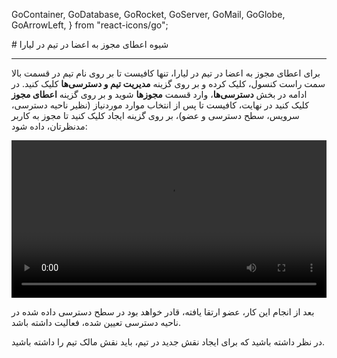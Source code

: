 
  GoContainer,
  GoDatabase,
  GoRocket,
  GoServer,
  GoMail,
  GoGlobe,
  GoArrowLeft,
} from "react-icons/go";


<Layout>
<Head>
<title>مستندات شیوه اعطای مجوز به اعضا در تیم در لیارا</title>
<meta property="og:title" content="مستندات خدمات رایانش ابری لیارا" />
<meta property="og:description" content="مستندات مربوط به شیوه اعطای مجوز به اعضا در تیم در لیارا"  />
</Head>
# شیوه اعطای مجوز به اعضا در تیم در لیارا
<hr className="mb-2" />

برای اعطای مجوز به اعضا در تیم در لیارا، تنها کافیست تا بر روی نام تیم در قسمت بالا سمت راست کنسول، کلیک کرده و  بر روی گزینه **مدیریت تیم و دسترسی‌ها** کلیک کنید. در ادامه
در بخش **دسترسی‌ها**، وارد قسمت **مجوزها** شوید و بر روی گزینه **اعطای مجوز** کلیک کنید
در نهایت، کافیست تا پس از انتخاب موارد موردنیاز (نظیر ناحیه دسترسی، سرویس، سطح دسترسی و عضو)، بر روی گزینه 
ایجاد کلیک کنید تا مجوز به کاربر مدنظرتان، داده شود: 

<div className="h-2" />
<video
    src="https://media.liara.ir/teams/grant-access-to-member-on-team.mp4"
    controls="controls"
    className="block w-full"
    width="100%"
></video>
<div className="h-2" />

بعد از انجام این کار، عضو ارتقا یافته، قادر خواهد بود در سطح دسترسی داده شده در ناحیه دسترسی تعیین شده، فعالیت داشته باشد.


<div className="h-2" />
<Alert variant="info">
<p>
    در نظر داشته باشید که برای ایجاد نقش جدید در تیم، باید نقش مالک تیم را داشته باشید.
</p>
</Alert>

</Layout>